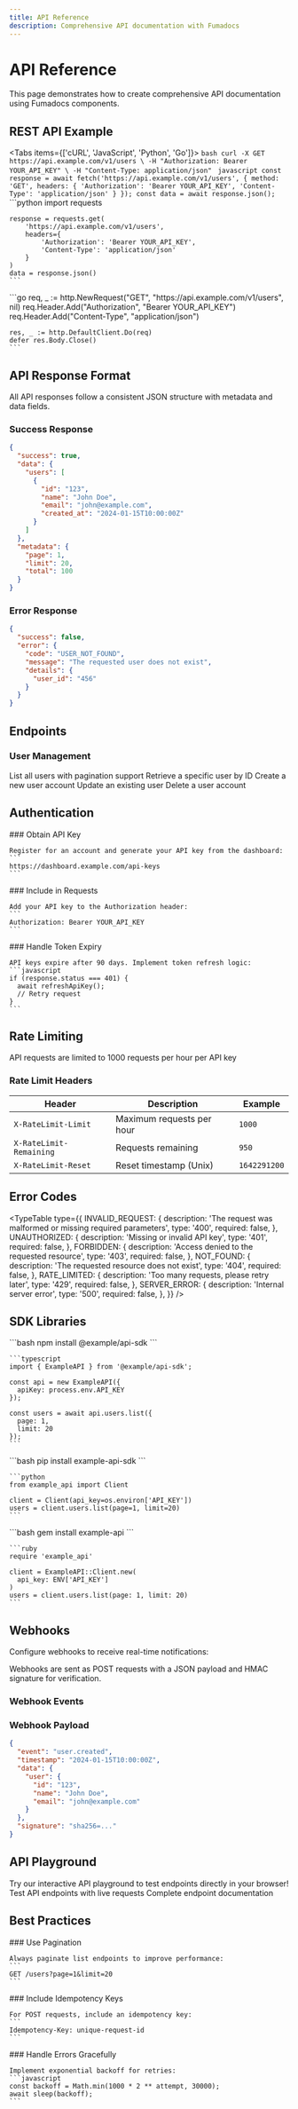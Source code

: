 ```yaml
---
title: API Reference
description: Comprehensive API documentation with Fumadocs
---
```


# API Reference

This page demonstrates how to create comprehensive API documentation using Fumadocs components.

## REST API Example

<Tabs items={['cURL', 'JavaScript', 'Python', 'Go']}>
  <Tab value="cURL">
    ```bash
    curl -X GET https://api.example.com/v1/users \
      -H "Authorization: Bearer YOUR_API_KEY" \
      -H "Content-Type: application/json"
    ```
  </Tab>
  <Tab value="JavaScript">
    ```javascript
    const response = await fetch('https://api.example.com/v1/users', {
      method: 'GET',
      headers: {
        'Authorization': 'Bearer YOUR_API_KEY',
        'Content-Type': 'application/json'
      }
    });
    const data = await response.json();
    ```
  </Tab>
  <Tab value="Python">
    ```python
    import requests
    
    response = requests.get(
        'https://api.example.com/v1/users',
        headers={
            'Authorization': 'Bearer YOUR_API_KEY',
            'Content-Type': 'application/json'
        }
    )
    data = response.json()
    ```
  </Tab>
  <Tab value="Go">
    ```go
    req, _ := http.NewRequest("GET", "https://api.example.com/v1/users", nil)
    req.Header.Add("Authorization", "Bearer YOUR_API_KEY")
    req.Header.Add("Content-Type", "application/json")
    
    res, _ := http.DefaultClient.Do(req)
    defer res.Body.Close()
    ```
  </Tab>
</Tabs>

## API Response Format

<Callout type="info">
  All API responses follow a consistent JSON structure with metadata and data fields.
</Callout>

### Success Response

```json
{
  "success": true,
  "data": {
    "users": [
      {
        "id": "123",
        "name": "John Doe",
        "email": "john@example.com",
        "created_at": "2024-01-15T10:00:00Z"
      }
    ]
  },
  "metadata": {
    "page": 1,
    "limit": 20,
    "total": 100
  }
}
```

### Error Response

```json
{
  "success": false,
  "error": {
    "code": "USER_NOT_FOUND",
    "message": "The requested user does not exist",
    "details": {
      "user_id": "456"
    }
  }
}
```

## Endpoints

### User Management

<Cards>
  <Card title="GET /users">
    List all users with pagination support
  </Card>
  <Card title="GET /users/:id">
    Retrieve a specific user by ID
  </Card>
  <Card title="POST /users">
    Create a new user account
  </Card>
  <Card title="PUT /users/:id">
    Update an existing user
  </Card>
  <Card title="DELETE /users/:id">
    Delete a user account
  </Card>
</Cards>

## Authentication

<Steps>
  <Step>
    ### Obtain API Key
    
    Register for an account and generate your API key from the dashboard:
    ```
    https://dashboard.example.com/api-keys
    ```
  </Step>
  
  <Step>
    ### Include in Requests
    
    Add your API key to the Authorization header:
    ```
    Authorization: Bearer YOUR_API_KEY
    ```
  </Step>
  
  <Step>
    ### Handle Token Expiry
    
    API keys expire after 90 days. Implement token refresh logic:
    ```javascript
    if (response.status === 401) {
      await refreshApiKey();
      // Retry request
    }
    ```
  </Step>
</Steps>

## Rate Limiting

<Banner>
  API requests are limited to 1000 requests per hour per API key
</Banner>

### Rate Limit Headers

| Header | Description | Example |
|--------|-------------|---------|
| `X-RateLimit-Limit` | Maximum requests per hour | `1000` |
| `X-RateLimit-Remaining` | Requests remaining | `950` |
| `X-RateLimit-Reset` | Reset timestamp (Unix) | `1642291200` |

## Error Codes

<TypeTable
  type={{
    INVALID_REQUEST: {
      description: 'The request was malformed or missing required parameters',
      type: '400',
      required: false,
    },
    UNAUTHORIZED: {
      description: 'Missing or invalid API key',
      type: '401',
      required: false,
    },
    FORBIDDEN: {
      description: 'Access denied to the requested resource',
      type: '403',
      required: false,
    },
    NOT_FOUND: {
      description: 'The requested resource does not exist',
      type: '404',
      required: false,
    },
    RATE_LIMITED: {
      description: 'Too many requests, please retry later',
      type: '429',
      required: false,
    },
    SERVER_ERROR: {
      description: 'Internal server error',
      type: '500',
      required: false,
    },
  }}
/>

## SDK Libraries

<Accordions>
  <Accordion title="JavaScript/TypeScript SDK">
    ```bash
    npm install @example/api-sdk
    ```
    
    ```typescript
    import { ExampleAPI } from '@example/api-sdk';
    
    const api = new ExampleAPI({
      apiKey: process.env.API_KEY
    });
    
    const users = await api.users.list({ 
      page: 1, 
      limit: 20 
    });
    ```
  </Accordion>
  
  <Accordion title="Python SDK">
    ```bash
    pip install example-api-sdk
    ```
    
    ```python
    from example_api import Client
    
    client = Client(api_key=os.environ['API_KEY'])
    users = client.users.list(page=1, limit=20)
    ```
  </Accordion>
  
  <Accordion title="Ruby SDK">
    ```bash
    gem install example-api
    ```
    
    ```ruby
    require 'example_api'
    
    client = ExampleAPI::Client.new(
      api_key: ENV['API_KEY']
    )
    users = client.users.list(page: 1, limit: 20)
    ```
  </Accordion>
</Accordions>

## Webhooks

Configure webhooks to receive real-time notifications:

<Callout type="tip">
  Webhooks are sent as POST requests with a JSON payload and HMAC signature for verification.
</Callout>

### Webhook Events

<Files>
  <Folder name="User Events" defaultOpen>
    <File name="user.created" />
    <File name="user.updated" />
    <File name="user.deleted" />
  </Folder>
  <Folder name="Order Events">
    <File name="order.created" />
    <File name="order.completed" />
    <File name="order.cancelled" />
  </Folder>
  <Folder name="Payment Events">
    <File name="payment.succeeded" />
    <File name="payment.failed" />
    <File name="payment.refunded" />
  </Folder>
</Files>

### Webhook Payload

```json
{
  "event": "user.created",
  "timestamp": "2024-01-15T10:00:00Z",
  "data": {
    "user": {
      "id": "123",
      "name": "John Doe",
      "email": "john@example.com"
    }
  },
  "signature": "sha256=..."
}
```

## API Playground

<Callout>
  Try our interactive API playground to test endpoints directly in your browser!
</Callout>

<Cards>
  <Card title="🚀 API Playground" href="/knowledge/docs/fumadocs-demo/playground">
    Test API endpoints with live requests
  </Card>
  <Card title="📚 API Reference" href="#">
    Complete endpoint documentation
  </Card>
</Cards>

## Best Practices

<Steps>
  <Step>
    ### Use Pagination
    
    Always paginate list endpoints to improve performance:
    ```
    GET /users?page=1&limit=20
    ```
  </Step>
  
  <Step>
    ### Include Idempotency Keys
    
    For POST requests, include an idempotency key:
    ```
    Idempotency-Key: unique-request-id
    ```
  </Step>
  
  <Step>
    ### Handle Errors Gracefully
    
    Implement exponential backoff for retries:
    ```javascript
    const backoff = Math.min(1000 * 2 ** attempt, 30000);
    await sleep(backoff);
    ```
  </Step>
</Steps>

